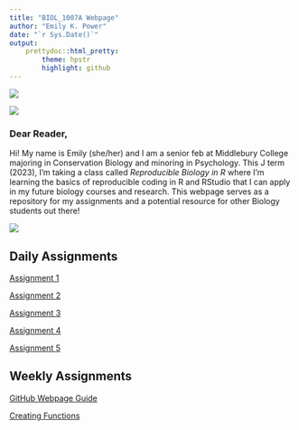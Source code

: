 ```yaml
---
title: "BIOL_1007A Webpage"
author: "Emily K. Power"
date: "`r Sys.Date()`"
output: 
    prettydoc::html_pretty:
        theme: hpstr
        highlight: github
---
```

![](Images/webpage_photo.jpg) 


![](Images/Page_Break_Graphic_D2460FF10315A.png)

### Dear Reader,  
  Hi! My name is Emily (she/her) and I am a senior feb at Middlebury College majoring in Conservation Biology and minoring in Psychology. This J term (2023), I'm taking a class called *Reproducible Biology in R* where I'm learning the basics of reproducible coding in R and RStudio that I can apply in my future biology courses and research. This webpage serves as a repository for my assignments and a potential resource for other Biology students out there!   


![](Images/Page_Break_Graphic_D2460FF10315A.png)


## Daily Assignments

[Assignment 1](Daily Assignments/Assignment_1.html)

[Assignment 2](Daily Assignments/Assignment_2.html)

[Assignment 3](Daily Assignments/Assignment_3.html)

[Assignment 4](Daily Assignments/Assignment_4.html)

[Assignment 5](Daily Assignments/Assignment_5.html)

## Weekly Assignments

[GitHub Webpage Guide](Weekly Assignments/Weekly_Assignment_1.html)

[Creating Functions](Weekly Assignments/Weekly_Assignment_2.html)